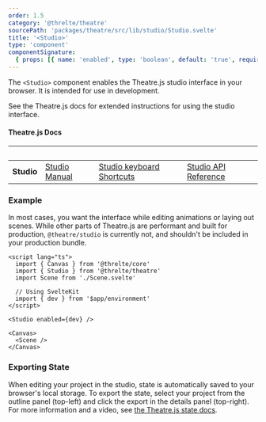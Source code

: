 ```yaml
---
order: 1.5
category: '@threlte/theatre'
sourcePath: 'packages/theatre/src/lib/studio/Studio.svelte'
title: '<Studio>'
type: 'component'
componentSignature:
  { props: [{ name: 'enabled', type: 'boolean', default: 'true', required: false }] }
---
```


The `<Studio>` component enables the Theatre.js studio interface in your browser. It is intended for use in development.

See the Theatre.js docs for extended instructions for using the studio interface.

#### Theatre.js Docs

| &nbsp;     | &nbsp;                                                               | &nbsp;                                                                                       | &nbsp;                                                                   |
| ---------- | -------------------------------------------------------------------- | -------------------------------------------------------------------------------------------- | ------------------------------------------------------------------------ |
| **Studio** | [Studio Manual](https://www.theatrejs.com/docs/latest/manual/Studio) | [Studio keyboard Shortcuts](https://www.theatrejs.com/docs/latest/manual/keyboard-shortcuts) | [Studio API Reference](https://www.theatrejs.com/docs/latest/api/studio) |

### Example

In most cases, you want the interface while editing animations or laying out scenes. While other parts of Theatre.js are performant and built for production, `@theatre/studio` is currently not, and shouldn't be included in your production bundle.

```svelte
<script lang="ts">
  import { Canvas } from '@threlte/core'
  import { Studio } from '@threlte/theatre'
  import Scene from './Scene.svelte'

  // Using SvelteKit
  import { dev } from '$app/environment'
</script>

<Studio enabled={dev} />

<Canvas>
  <Scene />
</Canvas>
```

### Exporting State

When editing your project in the studio, state is automatically saved to your browser's local storage. To export the state, select your project from the outline panel (top-left) and click the export in the details panel (top-right). For more information and a video, see [the Theatre.js state docs](https://www.theatrejs.com/docs/latest/manual/projects#state).
